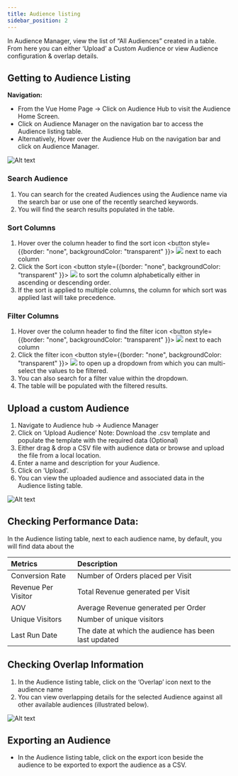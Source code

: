 ```yaml
---
title: Audience listing
sidebar_position: 2
---
```


In Audience Manager, view the list of “All Audiences” created in a table. From here you can either ‘Upload’ a Custom Audience or view Audience configuration & overlap details.

## Getting to Audience Listing

**Navigation:**

- From the Vue Home Page -> Click on Audience Hub to visit the Audience Home Screen.
- Click on Audience Manager on the navigation bar to access the Audience listing table.
- Alternatively, Hover over the Audience Hub on the navigation bar and click on Audience Manager.

![Alt text](https://d1r1e7xjkfj7nz.cloudfront.net/audience1b.png 'a title')

### Search Audience

1. You can search for the created Audiences using the Audience name via the search bar or use one of the recently searched keywords.
1. You will find the search results populated in the table.

### Sort Columns

1. Hover over the column header to find the sort icon <button style={{border: "none", backgroundColor: "transparent"
   }}> <img src="https://d1r1e7xjkfj7nz.cloudfront.net/Sort.png" /> </button> next to each column
1. Click the Sort icon <button style={{border: "none", backgroundColor: "transparent"
   }}> <img src="https://d1r1e7xjkfj7nz.cloudfront.net/Sort.png" /> </button> to sort the column alphabetically either in ascending or descending order.
1. If the sort is applied to multiple columns, the column for which sort was applied last will take precedence.

### Filter Columns

1. Hover over the column header to find the filter icon <button style={{border: "none", backgroundColor: "transparent"
   }}> <img src="https://d1r1e7xjkfj7nz.cloudfront.net/Filters.png" /> </button> next to each column
1. Click the filter icon <button style={{border: "none", backgroundColor: "transparent"
   }}> <img src="https://d1r1e7xjkfj7nz.cloudfront.net/Filters.png" /> </button> to open up a dropdown from which you can multi-select the values to be filtered.
1. You can also search for a filter value within the dropdown.
1. The table will be populated with the filtered results.

## Upload a custom Audience

1. Navigate to Audience hub -> Audience Manager
1. Click on ‘Upload Audience’ Note: Download the .csv template and populate the template with the required data (Optional)
1. Either drag & drop a CSV file with audience data or browse and upload the file from a local location.
1. Enter a name and description for your Audience.
1. Click on ’Upload’.
1. You can view the uploaded audience and associated data in the Audience listing table.

![Alt text](https://d1r1e7xjkfj7nz.cloudfront.net/audience2b.png 'a title')

## Checking Performance Data:

In the Audience listing table, next to each audience name, by default, you will find data about the

| **Metrics**         | **Description**                                      |
| :------------------ | :--------------------------------------------------- |
| Conversion Rate     | Number of Orders placed per Visit                    |
| Revenue Per Visitor | Total Revenue generated per Visit                    |
| AOV                 | Average Revenue generated per Order                  |
| Unique Visitors     | Number of unique visitors                            |
| Last Run Date       | The date at which the audience has been last updated |

## Checking Overlap Information

1. In the Audience listing table, click on the ‘Overlap’ icon next to the audience name
1. You can view overlapping details for the selected Audience against all other available audiences (illustrated below).

![Alt text](https://d1r1e7xjkfj7nz.cloudfront.net/audience3b.png 'a title')

## Exporting an Audience

- In the Audience listing table, click on the export icon beside the audience to be exported to export the audience as a CSV.
